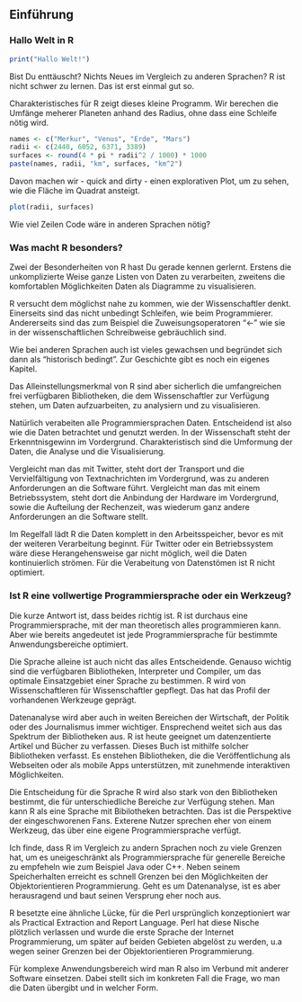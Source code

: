 
## Einführung

### Hallo Welt in R

```r
print("Hallo Welt!")
```

Bist Du enttäuscht? Nichts Neues im Vergleich zu anderen Sprachen?
R ist nicht schwer zu lernen. Das ist erst einmal gut so.

Charakteristisches für R zeigt dieses kleine Programm. Wir berechen die Umfänge
meherer Planeten anhand des Radius, ohne dass eine Schleife nötig wird.

```r
names <- c("Merkur", "Venus", "Erde", "Mars")
radii <- c(2440, 6052, 6371, 3389)
surfaces <- round(4 * pi * radii^2 / 1000) * 1000
paste(names, radii, "km", surfaces, "km^2")
```

Davon machen wir - quick and dirty - einen explorativen Plot, um zu sehen,
wie die Fläche im Quadrat ansteigt.

```r
plot(radii, surfaces)
```

Wie viel Zeilen Code wäre in anderen Sprachen nötig?

### Was macht R besonders?

Zwei der Besonderheiten von R hast Du gerade kennen gerlernt. Erstens die
unkomplizierte Weise ganze Listen von Daten zu verarbeiten, zweitens die
komfortablen Möglichkeiten Daten als Diagramme zu visualisieren.

R versucht dem möglichst nahe zu kommen, wie der Wissenschaftler denkt.
Einerseits sind das nicht unbedingt Schleifen, wie beim Programmierer.
Andererseits sind das zum Beispiel die Zuweisungsoperatoren "<-" wie sie
in der wissenschaftlichen Schreibweise gebräuchlich sind.

Wie bei anderen Sprachen auch ist vieles gewachsen und begründet sich dann
als "historisch bedingt". Zur Geschichte gibt es noch ein eigenes Kapitel.

Das Alleinstellungsmerkmal von R sind aber sicherlich die umfangreichen
frei verfügbaren Bibliotheken, die dem Wissenschaftler zur Verfügung stehen,
um Daten aufzuarbeiten, zu analysiern und zu visualisieren.

Natürlich verabeiten alle Programmiersprachen Daten. Entscheidend ist also
wie die Daten betrachtet und genutzt werden. In der Wissenschaft steht der
Erkenntnisgewinn im Vordergrund. Charakteristisch sind die Umformung der
Daten, die Analyse und die Visualisierung.

Vergleicht man das mit Twitter, steht dort der Transport und die Vervielfältigung
von Textnachrichten im Vordergrund, was zu anderen Anforderungen an die Software
führt. Vergleicht man das mit einem Betriebssystem, steht dort die Anbindung
der Hardware im Vordergrund, sowie die Aufteilung der Rechenzeit, was wiederum
ganz andere Anforderungen an die Software stellt.

Im Regelfall lädt R die Daten komplett in den Arbeitsspeicher, bevor es mit der
weiteren Verarbeitung beginnt. Für Twitter oder ein Betriebssystem wäre diese
Herangehensweise gar nicht möglich, weil die Daten kontinuierlich strömen.
Für die Verabeitung von Datenstömen ist R nicht optimiert.

### Ist R eine vollwertige Programmiersprache oder ein Werkzeug?

Die kurze Antwort ist, dass beides richtig ist. R ist durchaus eine
Programmiersprache, mit der man theoretisch alles programmieren kann.
Aber wie bereits angedeutet ist jede Programmiersprache für bestimmte
Anwendungsbereiche optimiert.

Die Sprache alleine ist auch nicht das alles Entscheidende. Genauso wichtig
sind die verfügbaren Bibliotheken, Interpreter und Compiler, um das optimale
Einsatzgebiet einer Sprache zu bestimmen. R wird von Wissenschaftleren für
Wissenschaftler gepflegt. Das hat das Profil der vorhandenen Werkzeuge geprägt.

Datenanalyse wird aber auch in weiten Bereichen der Wirtschaft, der Politik
oder des Journalismus immer wichtiger. Ensprechend weitet sich aus das Spektrum
der Bibliotheken aus. R ist heute geeignet um datenzentierte Artikel und Bücher
zu verfassen. Dieses Buch ist mithilfe solcher Bibliotheken verfasst. Es
enstehen Bibliotheken, die die Veröffentlichung als Webseiten oder als mobile
Apps unterstützen, mit zunehmende interaktiven Möglichkeiten.

Die Entscheidung für die Sprache R wird also stark von den Bibliotheken
bestimmt, die für unterschiedliche Bereiche zur Verfügung stehen. Man kann R
als eine Sprache mit Bibilotheken betrachten. Das ist die Perspektive der
eingeschworenen Fans. Exterene Nutzer sprechen eher von einem Werkzeug, das
über eine eigene Programmiersprache verfügt.

Ich finde, dass R im Vergleich zu andern Sprachen noch zu viele Grenzen
hat, um es uneigeschränkt als Programmiersprache für generelle Bereiche zu
empfeheln wie zum Beispiel Java oder C++. Neben seinem Speicherhalten erreicht
es schnell Grenzen bei den Möglichkeiten der Objektorientieren Programmierung.
Geht es um Datenanalyse, ist es aber herausragend und baut seinen Versprung
eher noch aus.

R besetzte eine ähnliche Lücke, für die Perl ursprünglich konzeptioniert war
als Practical Extraction and Report Language. Perl hat diese Nische plötzlich
verlassen und wurde die erste Sprache der Internet Programmierung, um später
auf beiden Gebieten abgelöst zu werden, u.a wegen seiner Grenzen bei der
Objektorientieren Programmierung.

Für komplexe Anwendungsbereich wird man R also im Verbund mit anderer Software
einsetzen. Dabei stellt sich im konkreten Fall die Frage, wo man die Daten
übergibt und in welcher Form.


